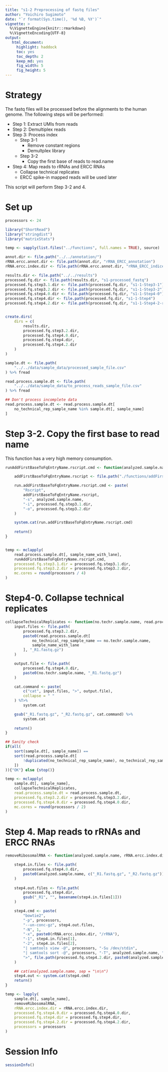 ```yaml
---
title: "s1-2 Preprocessing of fastq files"
author: "Yoichiro Sugimoto"
date: "`r format(Sys.time(), '%d %B, %Y')`"
vignette: >
  %\VignetteEngine{knitr::rmarkdown}
  %\VignetteEncoding{UTF-8}
output:
   html_document:
     highlight: haddock
     toc: yes
     toc_depth: 2
     keep_md: yes
     fig_width: 5
     fig_height: 5
---
```


# Strategy

The fastq files will be processed before the alignments to the human genome. The following steps will be performed:

- Step 1: Extract UMIs from reads
- Step 2: Demultiplex reads
- Step 3: Process index
  - Step 3-1
    - Remove constant regions
    - Demultplex library
  - Step 3-2
    - Copy the first base of reads to read.name
- Step 4: Map reads to rRNAs and ERCC RNAs
  - Collapse technical replicates
  - ERCC spike-in mapped reads will be used later
 
This script will perform Step 3-2 and 4.
 
# Set up


```r

processors <- 24

library("ShortRead")
library("stringdist") 
library("matrixStats")

temp <- sapply(list.files("../functions", full.names = TRUE), source)

```


```r

annot.dir <- file.path("../../annotation/")
rRNA.ercc.annot.dir <- file.path(annot.dir, "rRNA_ERCC_annotation")
rRNA.ercc.index.dir <- file.path(rRNA.ercc.annot.dir, "rRNA_ERCC_indices")

results.dir <- file.path("../../results")
processed.fq.dir <- file.path(results.dir, "s1-processed_fastq")
processed.fq.step3.1.dir <- file.path(processed.fq.dir, "s1-1-Step3-1")
processed.fq.step3.2.dir <- file.path(processed.fq.dir, "s1-1-Step3-2")
processed.fq.step4.0.dir <- file.path(processed.fq.dir, "s1-1-Step4-0") 
processed.fq.step4.dir <- file.path(processed.fq.dir, "s1-1-Step4")
processed.fq.step4.2.dir <- file.path(processed.fq.dir, "s1-1-Step4-2-rRNA-ERCC")


create.dirs(
    dirs = c(
        results.dir,
        processed.fq.step3.2.dir,
        processed.fq.step4.0.dir,
        processed.fq.step4.dir,
        processed.fq.step4.2.dir
    )
)

sample.dt <- file.path(
    "../../data/sample_data/processed_sample_file.csv"
) %>% fread

read.process.sample.dt <- file.path(
    "../../data/sample_data/to_process_reads_sample_file.csv"
) %>% fread

## Don't process incomplete data
read.process.sample.dt <- read.process.sample.dt[
    no_technical_rep_sample_name %in% sample.dt[, sample_name]
]

```


# Step 3-2. Copy the first base to read name


This function has a very high memory consumption.


```r

runAddFirstBaseToFqEntryName.rscript.cmd <- function(analyzed.sample.name, processed.fq.step3.1.dir, processed.fq.step3.2.dir){

    addFirstBaseToFqEntryName.rscript <- file.path("./functions/addFirstBaseToFqEntryName.R")

    run.addFirstBaseToFqEntryName.rscript.cmd <- paste(
        "Rscript",
        addFirstBaseToFqEntryName.rscript,
        "-s", analyzed.sample.name,
        "-i", processed.fq.step3.1.dir,
        "-o", processed.fq.step3.2.dir
    )

    system.cat(run.addFirstBaseToFqEntryName.rscript.cmd)
    
    return()
}


temp <- mclapply(
    read.process.sample.dt[, sample_name_with_lane],
    runAddFirstBaseToFqEntryName.rscript.cmd,
    processed.fq.step3.1.dir = processed.fq.step3.1.dir,
    processed.fq.step3.2.dir = processed.fq.step3.2.dir,
    mc.cores = round(processors / 4)
)

```

# Step4-0. Collapse technical replicates


```r

collapseTechnicalReplicates <- function(no.techr.sample.name, read.process.sample.dt, processed.fq.step3.2.dir, processed.fq.step4.0.dir){
    input.files <- file.path(
        processed.fq.step3.2.dir,
        paste0(read.process.sample.dt[
            no_technical_rep_sample_name == no.techr.sample.name,
            sample_name_with_lane
        ], "_R1.fastq.gz")
    )

    output.file <- file.path(
        processed.fq.step4.0.dir,
        paste0(no.techr.sample.name, "_R1.fastq.gz")
    )

    cat.command <- paste(
        c("cat", input.files, ">", output.file),
        collapse = " "
    ) %T>%
        system.cat

    gsub("_R1.fastq.gz", "_R2.fastq.gz", cat.command) %>%
        system.cat
    
    return()
}

## Sanity check
if(all(
    sort(sample.dt[, sample_name]) ==
    sort(read.process.sample.dt[
        !duplicated(no_technical_rep_sample_name), no_technical_rep_sample_name
    ])
)){"OK"} else {stop()}

temp <- mclapply(
    sample.dt[, sample_name],
    collapseTechnicalReplicates,
    read.process.sample.dt = read.process.sample.dt,
    processed.fq.step3.2.dir = processed.fq.step3.2.dir,
    processed.fq.step4.0.dir = processed.fq.step4.0.dir,
    mc.cores = round(processors / 2)
)

```


# Step 4. Map reads to rRNAs and ERCC RNAs


```r

removeRibosomalRNA <- function(analyzed.sample.name, rRNA.ercc.index.dir, processed.fq.step4.0.dir, processed.fq.step4.dir, processed.fq.step4.2.dir, processors){

    step4.in.files <- file.path(
        processed.fq.step4.0.dir,
        paste0(analyzed.sample.name, c("_R1.fastq.gz", "_R2.fastq.gz"))
    )
    
    step4.out.files <- file.path(
        processed.fq.step4.dir,
        gsub("_R1", "", basename(step4.in.files[1]))
    )

    step4.cmd <- paste(
        "bowtie2",
        "-p", processors,
        "--un-conc-gz", step4.out.files,
        "-N", 1,
        "-x", paste0(rRNA.ercc.index.dir, "/rRNA"),
        "-1", step4.in.files[1],
        "-2", step4.in.files[2],
        "| samtools view -@", processors, "-Su /dev/stdin",
        "| samtools sort -@", processors, "-T", analyzed.sample.name, "-",
        ">", file.path(processed.fq.step4.2.dir, paste0(analyzed.sample.name, ".sorted.bam"))
    )

    ## cat(analyzed.sample.name, sep = "\n\n")
    step4.out <- system.cat(step4.cmd)
    return()
}

temp <- lapply(
    sample.dt[, sample_name],
    removeRibosomalRNA,
    rRNA.ercc.index.dir = rRNA.ercc.index.dir,
    processed.fq.step4.0.dir = processed.fq.step4.0.dir,
    processed.fq.step4.dir = processed.fq.step4.dir,
    processed.fq.step4.2.dir = processed.fq.step4.2.dir,
    processors = processors
)


```


# Session Info


```r

sessionInfo()

```
